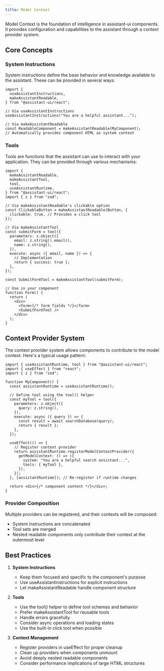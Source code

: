 ```yaml
---
title: Model Context
---
```


Model Context is the foundation of intelligence in assistant-ui components. It provides configuration and capabilities to the assistant through a context provider system.

## Core Concepts

### System Instructions

System instructions define the base behavior and knowledge available to the assistant. These can be provided in several ways:

```tsx
import {
  useAssistantInstructions,
  makeAssistantReadable,
} from "@assistant-ui/react";

// Via useAssistantInstructions
useAssistantInstructions("You are a helpful assistant...");

// Via makeAssistantReadable
const ReadableComponent = makeAssistantReadable(MyComponent);
// Automatically provides component HTML as system context
```

### Tools

Tools are functions that the assistant can use to interact with your application. They can be provided through various mechanisms:

```tsx
import {
  makeAssistantReadable,
  makeAssistantTool,
  tool,
  useAssistantRuntime,
} from "@assistant-ui/react";
import { z } from "zod";

// Via makeAssistantReadable's clickable option
const ClickableButton = makeAssistantReadable(Button, {
  clickable: true, // Provides a click tool
});

// Via makeAssistantTool
const submitForm = tool({
  parameters: z.object({
    email: z.string().email(),
    name: z.string(),
  }),
  execute: async ({ email, name }) => {
    // Implementation
    return { success: true };
  },
});

const SubmitFormTool = makeAssistantTool(submitForm);

// Use in your component
function Form() {
  return (
    <div>
      <form>{/* form fields */}</form>
      <SubmitFormTool />
    </div>
  );
}
```

## Context Provider System

The context provider system allows components to contribute to the model context. Here's a typical usage pattern:

```tsx
import { useAssistantRuntime, tool } from "@assistant-ui/react";
import { useEffect } from "react";
import { z } from "zod";

function MyComponent() {
  const assistantRuntime = useAssistantRuntime();

  // Define tool using the tool() helper
  const myTool = tool({
    parameters: z.object({
      query: z.string(),
    }),
    execute: async ({ query }) => {
      const result = await searchDatabase(query);
      return { result };
    },
  });

  useEffect(() => {
    // Register context provider
    return assistantRuntime.registerModelContextProvider({
      getModelContext: () => ({
        system: "You are a helpful search assistant...",
        tools: { myTool },
      }),
    });
  }, [assistantRuntime]); // Re-register if runtime changes

  return <div>{/* component content */}</div>;
}
```

### Provider Composition

Multiple providers can be registered, and their contexts will be composed:

- System instructions are concatenated
- Tool sets are merged
- Nested readable components only contribute their context at the outermost level

## Best Practices

1. **System Instructions**

   - Keep them focused and specific to the component's purpose
   - Use useAssistantInstructions for explicit instructions
   - Let makeAssistantReadable handle component structure

2. **Tools**

   - Use the tool() helper to define tool schemas and behavior
   - Prefer makeAssistantTool for reusable tools
   - Handle errors gracefully
   - Consider async operations and loading states
   - Use the built-in click tool when possible

3. **Context Management**
   - Register providers in useEffect for proper cleanup
   - Clean up providers when components unmount
   - Avoid deeply nested readable components
   - Consider performance implications of large HTML structures
